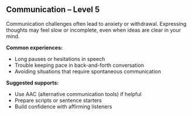 ## Communication – Level 5

Communication challenges often lead to anxiety or withdrawal. Expressing thoughts may feel slow or incomplete, even when ideas are clear in your mind.

**Common experiences:**
- Long pauses or hesitations in speech
- Trouble keeping pace in back-and-forth conversation
- Avoiding situations that require spontaneous communication

**Suggested supports:**
- Use AAC (alternative communication tools) if helpful
- Prepare scripts or sentence starters
- Build confidence with affirming listeners